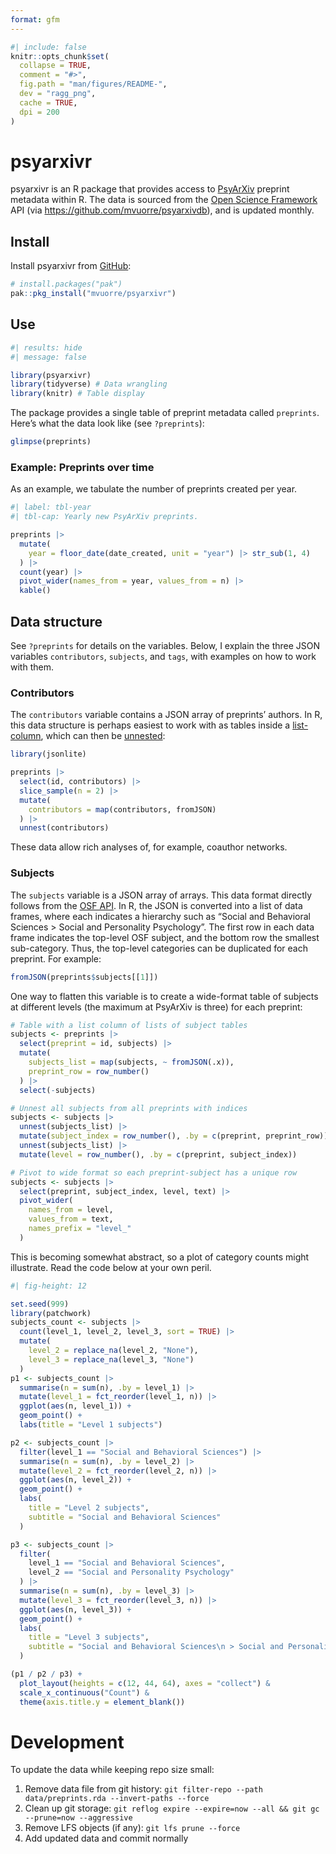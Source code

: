 ```yaml
---
format: gfm
---
```


<!-- README.md is generated from README.qmd. Please edit that file -->

```r
#| include: false
knitr::opts_chunk$set(
  collapse = TRUE,
  comment = "#>",
  fig.path = "man/figures/README-",
  dev = "ragg_png",
  cache = TRUE,
  dpi = 200
)
```

# psyarxivr

psyarxivr is an R package that provides access to [PsyArXiv](https://osf.io/preprints/psyarxiv) preprint metadata within R. The data is sourced from the [Open Science Framework](https://osf.io/) API (via <https://github.com/mvuorre/psyarxivdb>), and is updated monthly.

## Install

Install psyarxivr from [GitHub](https://github.com/mvuorre/psyarxivr):

```r
# install.packages("pak")
pak::pkg_install("mvuorre/psyarxivr")
```

## Use

```r
#| results: hide
#| message: false

library(psyarxivr)
library(tidyverse) # Data wrangling
library(knitr) # Table display
```

The package provides a single table of preprint metadata called `preprints`. Here's what the data look like (see `?preprints`):

```r
glimpse(preprints)
```

### Example: Preprints over time

As an example, we tabulate the number of preprints created per year.

```r
#| label: tbl-year
#| tbl-cap: Yearly new PsyArXiv preprints.

preprints |>
  mutate(
    year = floor_date(date_created, unit = "year") |> str_sub(1, 4)
  ) |>
  count(year) |>
  pivot_wider(names_from = year, values_from = n) |>
  kable()
```

## Data structure

See `?preprints` for details on the variables. Below, I explain the three JSON variables `contributors`, `subjects`, and `tags`, with examples on how to work with them.

### Contributors

The `contributors` variable contains a JSON array of preprints' authors. In R, this data structure is perhaps easiest to work with as tables inside a [list-column](https://r4ds.hadley.nz/rectangling.html#list-columns), which can then be [unnested](https://tidyr.tidyverse.org/reference/unnest.html):

```r
library(jsonlite)

preprints |>
  select(id, contributors) |>
  slice_sample(n = 2) |>
  mutate(
    contributors = map(contributors, fromJSON)
  ) |>
  unnest(contributors)
```

These data allow rich analyses of, for example, coauthor networks.

### Subjects

The `subjects` variable is a JSON array of arrays. This data format directly follows from the [OSF API](https://developer.osf.io/#tag/Preprints). In R, the JSON is converted into a list of data frames, where each indicates a hierarchy such as "Social and Behavioral Sciences > Social and Personality Psychology". The first row in each data frame indicates the top-level OSF subject, and the bottom row the smallest sub-category. Thus, the top-level categories can be duplicated for each preprint. For example:

```r
fromJSON(preprints$subjects[[1]])
```

One way to flatten this variable is to create a wide-format table of subjects at different levels (the maximum at PsyArXiv is three) for each preprint:

```r
# Table with a list column of lists of subject tables
subjects <- preprints |>
  select(preprint = id, subjects) |>
  mutate(
    subjects_list = map(subjects, ~ fromJSON(.x)),
    preprint_row = row_number()
  ) |>
  select(-subjects)

# Unnest all subjects from all preprints with indices
subjects <- subjects |>
  unnest(subjects_list) |>
  mutate(subject_index = row_number(), .by = c(preprint, preprint_row)) |>
  unnest(subjects_list) |>
  mutate(level = row_number(), .by = c(preprint, subject_index))

# Pivot to wide format so each preprint-subject has a unique row
subjects <- subjects |>
  select(preprint, subject_index, level, text) |>
  pivot_wider(
    names_from = level,
    values_from = text,
    names_prefix = "level_"
  )
```

This is becoming somewhat abstract, so a plot of category counts might illustrate. Read the code below at your own peril.

```r
#| fig-height: 12

set.seed(999)
library(patchwork)
subjects_count <- subjects |>
  count(level_1, level_2, level_3, sort = TRUE) |>
  mutate(
    level_2 = replace_na(level_2, "None"),
    level_3 = replace_na(level_3, "None")
  )
p1 <- subjects_count |>
  summarise(n = sum(n), .by = level_1) |>
  mutate(level_1 = fct_reorder(level_1, n)) |>
  ggplot(aes(n, level_1)) +
  geom_point() +
  labs(title = "Level 1 subjects")

p2 <- subjects_count |>
  filter(level_1 == "Social and Behavioral Sciences") |>
  summarise(n = sum(n), .by = level_2) |>
  mutate(level_2 = fct_reorder(level_2, n)) |>
  ggplot(aes(n, level_2)) +
  geom_point() +
  labs(
    title = "Level 2 subjects",
    subtitle = "Social and Behavioral Sciences"
  )

p3 <- subjects_count |>
  filter(
    level_1 == "Social and Behavioral Sciences",
    level_2 == "Social and Personality Psychology"
  ) |>
  summarise(n = sum(n), .by = level_3) |>
  mutate(level_3 = fct_reorder(level_3, n)) |>
  ggplot(aes(n, level_3)) +
  geom_point() +
  labs(
    title = "Level 3 subjects",
    subtitle = "Social and Behavioral Sciences\n > Social and Personality Psychology"
  )

(p1 / p2 / p3) +
  plot_layout(heights = c(12, 44, 64), axes = "collect") &
  scale_x_continuous("Count") &
  theme(axis.title.y = element_blank())
```

# Development

To update the data while keeping repo size small:

1. Remove data file from git history: `git filter-repo --path data/preprints.rda --invert-paths --force`
2. Clean up git storage: `git reflog expire --expire=now --all && git gc --prune=now --aggressive`
3. Remove LFS objects (if any): `git lfs prune --force`
4. Add updated data and commit normally
